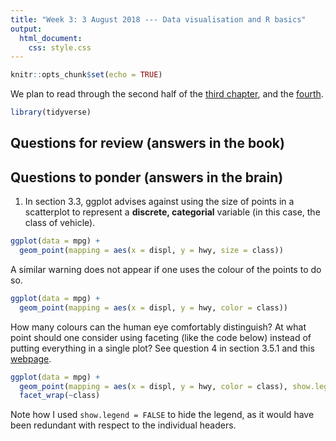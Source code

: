 ```yaml
---
title: "Week 3: 3 August 2018 --- Data visualisation and R basics"
output: 
  html_document:
    css: style.css
---
```


```r
knitr::opts_chunk$set(echo = TRUE)
```

We plan to read through the second half of the [third chapter](http://r4ds.had.co.nz/data-visualisation.html), and the [fourth](http://r4ds.had.co.nz/workflow-basics.html).

```r
library(tidyverse)
```

## Questions for review (answers in the book)

## Questions to ponder (answers in the brain)

1. In section 3.3, ggplot advises against using the size of points in a scatterplot to represent a **discrete, categorial** variable (in this case, the class of vehicle).
    
```r
ggplot(data = mpg) + 
  geom_point(mapping = aes(x = displ, y = hwy, size = class))
```
    
A similar warning does not appear if one uses the colour of the points to do so.
```r
ggplot(data = mpg) + 
  geom_point(mapping = aes(x = displ, y = hwy, color = class))
```

How many colours can the human eye comfortably distinguish? At what point should one consider using faceting (like the code below) instead of putting everything in a single plot? See question 4 in section 3.5.1 and this [webpage](https://blog.graphiq.com/finding-the-right-color-palettes-for-data-visualizations-fcd4e707a283).

```r
ggplot(data = mpg) + 
  geom_point(mapping = aes(x = displ, y = hwy, color = class), show.legend = FALSE) +
  facet_wrap(~class)
```

Note how I used `show.legend = FALSE` to hide the legend, as it would have been redundant with respect to the individual headers.